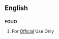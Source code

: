 ==English==

==={{initialism-old|en}}===
{{wikipedia}}
'''FOUO'''

# {{context|US}} For [[official|Official]] Use Only